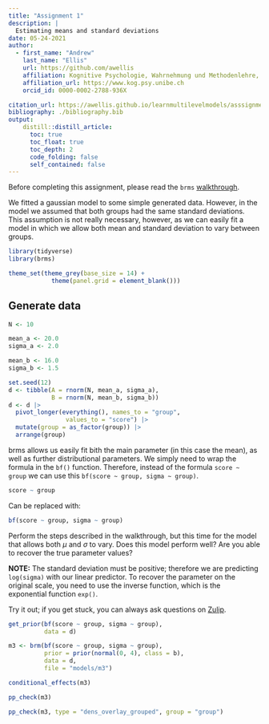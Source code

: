 ```yaml
---
title: "Assignment 1"
description: | 
  Estimating means and standard deviations
date: 05-24-2021
author:
  - first_name: "Andrew"
    last_name: "Ellis"
    url: https://github.com/awellis
    affiliation: Kognitive Psychologie, Wahrnehmung und Methodenlehre, Universität Bern 
    affiliation_url: https://www.kog.psy.unibe.ch
    orcid_id: 0000-0002-2788-936X

citation_url: https://awellis.github.io/learnmultilevelmodels/asssignment-1.html
bibliography: ./bibliography.bib
output: 
    distill::distill_article:
      toc: true
      toc_float: true
      toc_depth: 2
      code_folding: false
      self_contained: false
---
```




Before completing this assignment, please read the `brms` [walkthrough](https://awellis.github.io/learnmultilevelmodels/posts/2021-05-24-walkthrough-brms/). 

We fitted a gaussian model to some simple generated data. However, in the model we assumed that both groups had the same standard deviations. This assumption is not really necessary, however, as we can easily fit a model in which we allow both mean and standard deviation to vary between groups.

```r
library(tidyverse)
library(brms)

theme_set(theme_grey(base_size = 14) +
            theme(panel.grid = element_blank()))
```


## Generate data

```r
N <- 10

mean_a <- 20.0
sigma_a <- 2.0

mean_b <- 16.0
sigma_b <- 1.5

set.seed(12)
d <- tibble(A = rnorm(N, mean_a, sigma_a),
            B = rnorm(N, mean_b, sigma_b))
d <- d |>
  pivot_longer(everything(), names_to = "group",
                values_to = "score") |> 
  mutate(group = as_factor(group)) |> 
  arrange(group)
```



brms allows us easily fit bith the main parameter (in this case the mean), as well as further distributional parameters. We simply need to wrap the formula in the `bf()` function. Therefore, instead of the formula `score ~ group` we can use this `bf(score ~ group, sigma ~ group)`.

```r
score ~ group
```

Can be replaced with:

```r
bf(score ~ group, sigma ~ group)
```


:::exercise
Perform the steps described in the walkthrough, but this time for the model that allows both $\mu$ and $\sigma$ to vary. Does this model perform well? Are you able to recover the true parameter values?

**NOTE:** The standard deviation must be positive; therefore we are predicting `log(sigma)` with our linear predictor. To recover the parameter on the original scale, you need to use the inverse function, which is the exponential function `exp()`.

Try it out; if you get stuck, you can always ask questions on [Zulip](https://learnmultilevelmodels.zulipchat.com).
:::


```r
get_prior(bf(score ~ group, sigma ~ group),
          data = d)
```


```r
m3 <- brm(bf(score ~ group, sigma ~ group),
          prior = prior(normal(0, 4), class = b),
          data = d, 
          file = "models/m3")
```

```r
conditional_effects(m3)
```

```r
pp_check(m3)
```

```r
pp_check(m3, type = "dens_overlay_grouped", group = "group")
```

